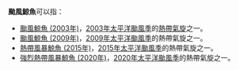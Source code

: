 {{NoteTA
|G1=TyphoonNew
|G2=TyphoonOld
|G3=Weather
}}
'''颱風鯨魚'''可以指：

* [[颱風鯨魚_(2003年)|颱風鯨魚 (2003年)]]，[[2003年太平洋颱風季|2003年太平洋颱風季]]的[[熱帶氣旋|熱帶氣旋]]之一。
* [[颱風鯨魚_(2009年)|颱風鯨魚 (2009年)]]，[[2009年太平洋颱風季|2009年太平洋颱風季]]的熱帶氣旋之一。
* [[熱帶風暴鯨魚_(2015年)|熱帶風暴鯨魚 (2015年)]]，[[2015年太平洋颱風季|2015年太平洋颱風季]]的熱帶氣旋之一。
* [[強烈熱帶風暴鯨魚_(2020年)|強烈熱帶風暴鯨魚 (2020年)]]，[[2020年太平洋颱風季|2020年太平洋颱風季]]的熱帶氣旋之一。

{{Disambig|cat=熱帶氣旋消歧義}}

{{start box}}
{{succession box|[[颱風白海豚|白海豚]]|[[颱風燦鴻|燦鴻]]|太平洋颱風季名稱|鯨魚}}
{{end box}}

{{太平洋颱風季熱帶氣旋名單}}